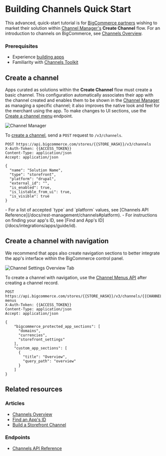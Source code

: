 # Building Channels Quick Start

This advanced, quick-start tutorial is for [BigCommerce partners](https://www.bigcommerce.com/partners/) wishing to market their solution within [Channel Manager's](/docs/integrations/channels#resources) **Create Channel** flow. For an introduction to channels on BigCommerce, see [Channels Overview](/docs/integrations/channels).


### Prerequisites


- Experience [building apps](/docs/integrations/apps)
- Familiarity with [Channels Toolkit](/docs/integrations/channels)

## Create a channel

Apps curated as solutions within the **Create Channel** flow must create a basic channel. This configuration automatically associates their app with the channel created and enables them to be shown in the [Channel Manager](/docs/integrations/channels) as managing a specific channel; it also improves the native look and feel for the merchant using the app. To make changes to UI sections, use the [Create a channel menu](/docs/rest-management/channels/channel-menus#create-channel-menus) endpoint.

![Channel Manager](https://storage.googleapis.com/bigcommerce-production-dev-center/images/channels-channel-manager.png "Channel Manager")

To [create a channel](/docs/rest-management/channels#create-a-channel), send a `POST` request to `/v3/channels`.

```http filename="Example request: Create a channel" showLineNumbers copy
POST https://api.bigcommerce.com/stores/{{STORE_HASH}}/v3/channels
X-Auth-Token: {{ACCESS_TOKEN}}
Content-Type: application/json
Accept: application/json

{
  "name": "Solution Name",
  "type": "storefront",
  "platform": "drupal",
  "external_id": "",
  "is_enabled": true,
  "is_listable_from_ui": true,
  "is_visible": true
}
```

<Callout type="info">
  - For a list of accepted `type` and `platform` values, see [Channels API Reference](/docs/rest-management/channels#platform).
  - For instructions on finding your app's ID, see [Find and App's ID](/docs/integrations/apps/guide/id).
</Callout>

## Create a channel with navigation

We recommend that apps also create navigation sections to better integrate the app's interface within the BigCommerce control panel.

![Channel Settings Overview Tab](https://storage.googleapis.com/bigcommerce-production-dev-center/images/channels/channels-channel-overview.png "Channel Settings Overview Tab")

To create a channel with navigation, use the [Channel Menus API](/docs/rest-management/channels/channel-menus#create-channel-menus) after creating a channel record.

```http filename="Example request: Create channel menus" showLineNumbers copy
POST https://api.bigcommerce.com/stores/{{STORE_HASH}}/v3/channels/{{CHANNEL_ID}}/channel-menus
X-Auth-Token: {{ACCESS_TOKEN}}
Content-Type: application/json
Accept: application/json

{
    "bigcommerce_protected_app_sections": [
      "domains",
      "currencies",
      "storefront_settings"
    ],
    "custom_app_sections": [
      {
        "title": "Overview",
        "query_path": "overview"
      }
    ]  
}
```

## Related resources

### Articles

- [Channels Overview](/docs/integrations/channels)
- [Find an App's ID](/docs/integrations/apps/guide/id)
- [Build a Storefront Channel](/docs/integrations/channels/guide/storefronts)

### Endpoints

- [Channels API Reference](/docs/rest-management/channels)
